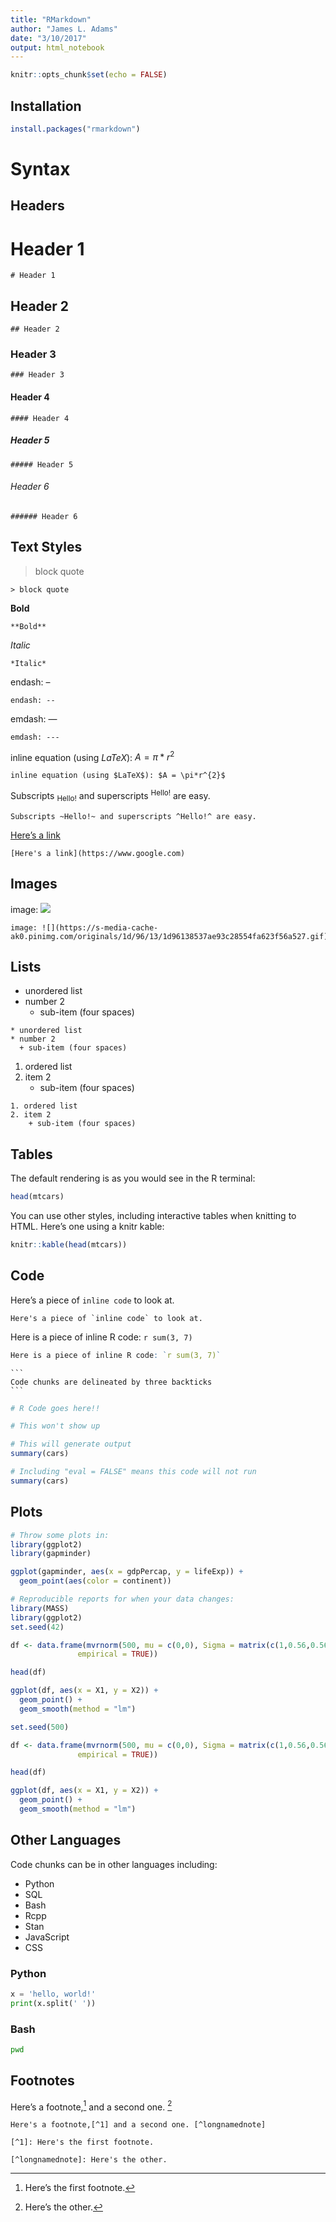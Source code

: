 ```yaml
---
title: "RMarkdown"
author: "James L. Adams"
date: "3/10/2017"
output: html_notebook
---
```


```r
knitr::opts_chunk$set(echo = FALSE)
```

## Installation

```r
install.packages("rmarkdown")
```

# Syntax
## Headers

# Header 1

```
# Header 1
```

## Header 2

```
## Header 2
```

### Header 3

```
### Header 3
```

#### Header 4

```
#### Header 4
```

##### Header 5

```
##### Header 5
```

###### Header 6

```
###### Header 6
```

## Text Styles

> block quote

```
> block quote
```

**Bold**

```
**Bold**
```

*Italic*

```
*Italic*
```

endash: --

```
endash: --
```

emdash: ---

```
emdash: ---
```

inline equation (using $LaTeX$): $A = \pi*r^{2}$

```
inline equation (using $LaTeX$): $A = \pi*r^{2}$
```

Subscripts ~Hello!~ and superscripts ^Hello!^ are easy.

```
Subscripts ~Hello!~ and superscripts ^Hello!^ are easy.
```

[Here's a link](https://www.google.com)

```
[Here's a link](https://www.google.com)
```

## Images

image: ![](https://s-media-cache-ak0.pinimg.com/originals/1d/96/13/1d96138537ae93c28554fa623f56a527.gif)

```
image: ![](https://s-media-cache-ak0.pinimg.com/originals/1d/96/13/1d96138537ae93c28554fa623f56a527.gif)
```

## Lists

* unordered list
* number 2
    + sub-item (four spaces)


```
* unordered list
* number 2
  + sub-item (four spaces)
```

1. ordered list
2. item 2
    + sub-item (four spaces)


```
1. ordered list
2. item 2
    + sub-item (four spaces)
```

## Tables

The default rendering is as you would see in the R terminal:
```r
head(mtcars)
```


You can use other styles, including interactive tables when knitting to HTML. Here's one using a knitr kable:
```r
knitr::kable(head(mtcars))
```


## Code    

Here's a piece of `inline code` to look at.

```
Here's a piece of `inline code` to look at.
```

Here is a piece of inline R code: `r sum(3, 7)`

```r
Here is a piece of inline R code: `r sum(3, 7)`
```


    ```
    Code chunks are delineated by three backticks
    ```

```r
# R Code goes here!!
```

```r
# This won't show up
```

```r
# This will generate output
summary(cars)
```


```r
# Including "eval = FALSE" means this code will not run
summary(cars)
```

## Plots
```r
# Throw some plots in:
library(ggplot2)
library(gapminder)

ggplot(gapminder, aes(x = gdpPercap, y = lifeExp)) +
  geom_point(aes(color = continent))

```


```r
# Reproducible reports for when your data changes:
library(MASS)
library(ggplot2)
set.seed(42)

df <- data.frame(mvrnorm(500, mu = c(0,0), Sigma = matrix(c(1,0.56,0.56,1), ncol = 2),
               empirical = TRUE))

head(df)

ggplot(df, aes(x = X1, y = X2)) +
  geom_point() +
  geom_smooth(method = "lm")

```

```r
set.seed(500)

df <- data.frame(mvrnorm(500, mu = c(0,0), Sigma = matrix(c(1,0.56,0.56,1), ncol = 2),
               empirical = TRUE))

head(df)

ggplot(df, aes(x = X1, y = X2)) +
  geom_point() +
  geom_smooth(method = "lm")
```


## Other Languages
Code chunks can be in other languages including:

* Python
* SQL
* Bash
* Rcpp
* Stan
* JavaScript
* CSS

### Python
```python
x = 'hello, world!'
print(x.split(' '))
```


### Bash
```bash
pwd
```


## Footnotes

Here's a footnote,[^1] and a second one. [^longnamednote]

[^1]: Here's the first footnote.

[^longnamednote]: Here's the other.

```
Here's a footnote,[^1] and a second one. [^longnamednote]

[^1]: Here's the first footnote.

[^longnamednote]: Here's the other.
```


